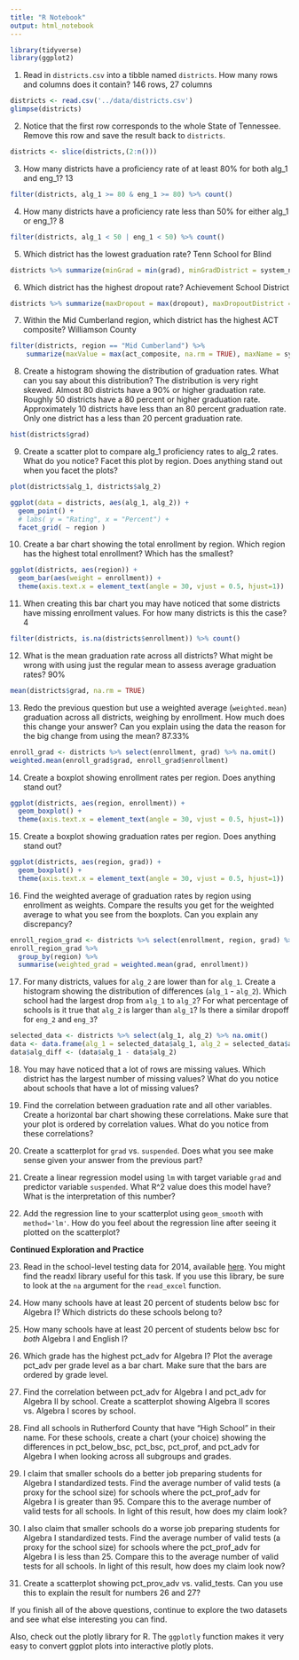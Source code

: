 ```yaml
---
title: "R Notebook"
output: html_notebook
---
```


```r
library(tidyverse)
library(ggplot2)
```
1. Read in `districts.csv` into a tibble named `districts`. How many rows and columns does it contain?
146 rows, 27 columns
```r
districts <- read.csv('../data/districts.csv')
glimpse(districts)
```

2. Notice that the first row corresponds to the whole State of Tennessee. Remove this row and save the result back to `districts`.
```r
districts <- slice(districts,(2:n()))
```

3. How many districts have a proficiency rate of at least 80% for both alg_1 and eng_1?
13
```r
filter(districts, alg_1 >= 80 & eng_1 >= 80) %>% count()
```

4. How many districts have a proficiency rate less than 50% for either alg_1 or eng_1?
8
```r
filter(districts, alg_1 < 50 | eng_1 < 50) %>% count()
```

5. Which district has the lowest graduation rate?
Tenn School for Blind
```r
districts %>% summarize(minGrad = min(grad), minGradDistrict = system_name[which.min(grad)])
```

6. Which district has the highest dropout rate?
Achievement School District
```r
districts %>% summarize(maxDropout = max(dropout), maxDropoutDistrict = system_name[which.max(dropout)])
```

7. Within the Mid Cumberland region, which district has the highest ACT composite?
Williamson County
```r
filter(districts, region == "Mid Cumberland") %>% 
    summarize(maxValue = max(act_composite, na.rm = TRUE), maxName = system_name[which.max(act_composite)])
```

8. Create a histogram showing the distribution of graduation rates. What can you say about this distribution?
The distribution is very right skewed. Almost 80 districts have a 90% or higher graduation rate. Roughly 
50 districts have a 80 percent or higher graduation rate. Approximately 10 districts have less than an 80 percent
graduation rate. Only one district has a less than 20 percent graduation rate.
```r
hist(districts$grad)
```


9. Create a scatter plot to compare alg_1 proficiency rates to alg_2 rates. What do you notice? Facet this plot by region. Does anything stand out when you facet the plots?
```r
plot(districts$alg_1, districts$alg_2)
```

```r
ggplot(data = districts, aes(alg_1, alg_2)) +
  geom_point() +
  # labs( y = "Rating", x = "Percent") + 
  facet_grid( ~ region )
```

10. Create a bar chart showing the total enrollment by region. Which region has the highest total enrollment? Which has the smallest?
```r
ggplot(districts, aes(region)) +
  geom_bar(aes(weight = enrollment)) + 
  theme(axis.text.x = element_text(angle = 30, vjust = 0.5, hjust=1))
```

11. When creating this bar chart you may have noticed that some districts have missing enrollment values. For how many districts is this the case?
4
```r
filter(districts, is.na(districts$enrollment)) %>% count()
```


12. What is the mean graduation rate across all districts? What might be wrong with using just the regular mean to assess average graduation rates?
90%
```r
mean(districts$grad, na.rm = TRUE)
```

13. Redo the previous question but use a weighted average (`weighted.mean`) graduation across all districts, weighing by enrollment. How much does this change your answer? Can you explain using the data the reason for the big change from using the mean?
87.33%
```r
enroll_grad <- districts %>% select(enrollment, grad) %>% na.omit()
weighted.mean(enroll_grad$grad, enroll_grad$enrollment)
```


14. Create a boxplot showing enrollment rates per region. Does anything stand out?
```r
ggplot(districts, aes(region, enrollment)) +
  geom_boxplot() +
  theme(axis.text.x = element_text(angle = 30, vjust = 0.5, hjust=1))
```


15. Create a boxplot showing graduation rates per region. Does anything stand out?
```r
ggplot(districts, aes(region, grad)) +
  geom_boxplot() +
  theme(axis.text.x = element_text(angle = 30, vjust = 0.5, hjust=1))
```


16. Find the weighted average of graduation rates by region using enrollment as weights. Compare the results you get for the weighted average to what you see from the boxplots. Can you explain any discrepancy?
```r
enroll_region_grad <- districts %>% select(enrollment, region, grad) %>% na.omit()
enroll_region_grad %>% 
  group_by(region) %>% 
  summarise(weighted_grad = weighted.mean(grad, enrollment))
```


17. For many districts, values for `alg_2` are lower than for `alg_1`. Create a histogram showing the distribution of differences (`alg_1` - `alg_2`). Which school had the largest drop from `alg_1` to `alg_2`? For what percentage of schools is it true that `alg_2` is larger than `alg_1`? Is there a similar dropoff for `eng_2` and `eng_3`?
```r
selected_data <- districts %>% select(alg_1, alg_2) %>% na.omit()
data <- data.frame(alg_1 = selected_data$alg_1, alg_2 = selected_data$alg_2)
data$alg_diff <- (data$alg_1 - data$alg_2)
```


18. You may have noticed that a lot of rows are missing values. Which district has the largest number of missing values? What do you notice about schools that have a lot of missing values?

19. Find the correlation between graduation rate and all other variables. Create a horizontal bar chart showing these correlations. Make sure that your plot is ordered by correlation values. What do you notice from these correlations?

20. Create a scatterplot for `grad` vs. `suspended`. Does what you see make sense given your answer from the previous part?

21. Create a linear regression model using `lm` with target variable `grad` and predictor variable `suspended`. What R^2 value does this model have? What is the interpretation of this number?

22. Add the regression line to your scatterplot using `geom_smooth` with `method='lm'`. How do you feel about the regression line after seeing it plotted on the scatterplot?

**Continued Exploration and Practice**

23. Read in the school-level testing data for 2014, available [here](https://www.tn.gov/content/dam/tn/education/data/data_2014_school_base.xlsx). You might find the readxl library useful for this task. If you use this library, be sure to look at the `na` argument for the `read_excel` function.

24. How many schools have at least 20 percent of students below bsc for Algebra I? Which districts do these schools belong to?

25. How many schools have at least 20 percent of students below bsc for _both_ Algebra I and English I?

26. Which grade has the highest pct_adv for Algebra I? Plot the average pct_adv per grade level as a bar chart. Make sure that the bars are ordered by grade level.

27. Find the correlation between pct_adv for Algebra I and pct_adv for Algebra II by school. Create a scatterplot showing Algebra II scores vs. Algebra I scores by school.

28. Find all schools in Rutherford County that have "High School" in their name. For these schools, create a chart (your choice) showing the differences in pct_below_bsc, pct_bsc, pct_prof, and pct_adv for Algebra I when looking across all subgroups and grades.

29. I claim that smaller schools do a better job preparing students for Algebra I standardized tests. Find the average number of valid tests (a proxy for the school size) for schools where the pct_prof_adv for Algebra I is greater than 95. Compare this to the average number of valid tests for all schools. In light of this result, how does my claim look?

30. I also claim that smaller schools do a worse job preparing students for Algebra I standardized tests. Find the average number of valid tests (a proxy for the school size) for schools where the pct_prof_adv for Algebra I is less than 25. Compare this to the average number of valid tests for all schools. In light of this result, how does my claim look now?

31. Create a scatterplot showing pct_prov_adv vs. valid_tests. Can you use this to explain the result for numbers 26 and 27?

If you finish all of the above questions, continue to explore the two datasets and see what else interesting you can find.

Also, check out the plotly library for R. The `ggplotly` function makes it very easy to convert ggplot plots into interactive plotly plots.

